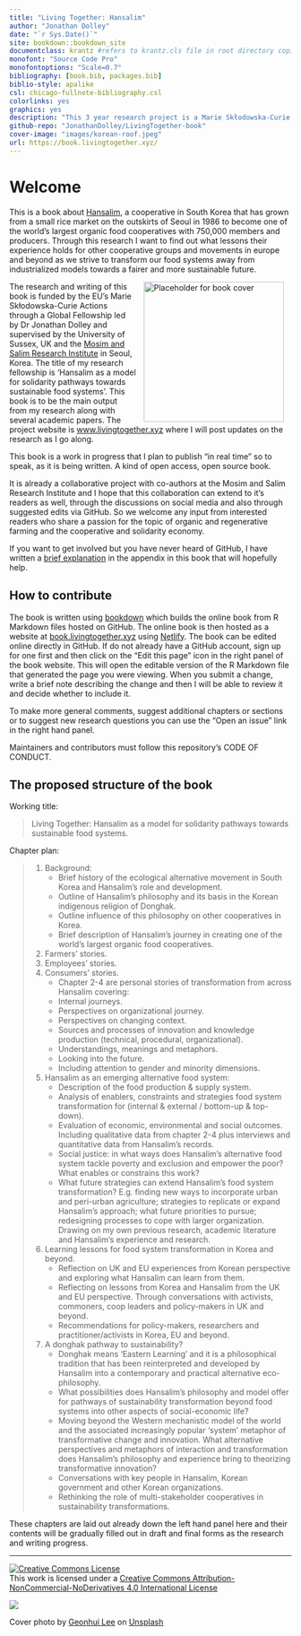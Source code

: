 ```yaml
--- 
title: "Living Together: Hansalim"
author: "Jonathan Dolley"
date: "`r Sys.Date()`"
site: bookdown::bookdown_site
documentclass: krantz #refers to krantz.cls file in root directory copied from Robinlovelace/geocompr
monofont: "Source Code Pro"
monofontoptions: "Scale=0.7"
bibliography: [book.bib, packages.bib]
biblio-style: apalike
csl: chicago-fullnote-bibliography.csl
colorlinks: yes
graphics: yes
description: "This 3 year research project is a Marie Skłodowska-Curie Action - Global Fellowship led by Dr Jonathan Dolley and supervised by the Science Policy Research Unit (SPRU, University of Sussex Business School, UK) and the Mosim and Salim Research Institute (South Korea). Through this project I am investigating the story of the Korean cooperative, Hansalim, which grew from a small rice market on the outskirts of Seoul in 1986 to become one of the worlds largest organic food cooperatives with 750,000 members and producers. I want to find out what lessons their experience holds for other cooperative groups and movements in the UK and EU as we strive to transform our food systems away from industrialized models towards a fairer and more sustainable future. Hence the title of the fellowship: 'Hansalim as a model for solidarity pathways towards sustainable food systems'. This book is to be the main output from my research."
github-repo: "JonathanDolley/LivingTogether-book"
cover-image: "images/korean-roof.jpeg"
url: https://book.livingtogether.xyz/
---
```


# Welcome {-}

This is a book about [Hansalim](http://www.hansalim.or.kr/), a cooperative in South Korea that has grown from a small rice market on the outskirts of Seoul in 1986 to become one of the world's largest organic food cooperatives with 750,000 members and producers. Through this research I want to find out what lessons their experience holds for other cooperative groups and movements in europe and beyond as we strive to transform our food systems away from industrialized models towards a fairer and more sustainable future.

<a><img src="images/korean-roof.jpeg" width="250" height="" alt="Placeholder for book cover" align="right" style="margin: 0 1em 0 1em" /></a>

<!--The writing of this book also provides an opportunity for Hansalim and their research center, Mosim, to reflect on their experience and the successes and challenges they have faced along the way. By thinking critically about their own story I believe -->

The research and writing of this book is funded by the EU's Marie Skłodowska-Curie Actions through a Global Fellowship led by Dr Jonathan Dolley and supervised by the University of Sussex, UK and the [Mosim and Salim Research Institute](http://www.mosim.or.kr/) in Seoul, Korea. The title of my research fellowship is 'Hansalim as a model for solidarity pathways towards sustainable food systems'. This book is to be the main output from my research along with several academic papers. The project website is [www.livingtogether.xyz](https://www.livingtogether.xyz) where I will post updates on the research as I go along.

This book is a work in progress that I plan to publish "in real time" so to speak, as it is being written. A kind of open access, open source book.

It is already a collaborative project with co-authors at the Mosim and Salim Research Institute and I hope that this collaboration can extend to it's readers as well, through the discussions on social media and also through suggested edits via GitHub. So we welcome any input from interested readers who share a passion for the topic of organic and regenerative farming and the cooperative and solidarity economy.

If you want to get involved but you have never heard of GitHub, I have written a [brief explanation](/github.html) in the appendix in this book that will hopefully help. 

## How to contribute {-}

The book is written using [bookdown](https://bookdown.org/yihui/bookdown/) which builds the online book from R Markdown files hosted on GitHub. The online book is then hosted as a website at [book.livingtogether.xyz](https://book.livingtogether.xyz) using [Netlify](https://www.netlify.com/). The book can be edited online directly in GitHub. If do not already have a GitHub account, sign up for one first and then click on the "Edit this page" icon in the right panel of the book website. This will open the editable version of the R Markdown file that generated the page you were viewing. When you submit a change, write a brief note describing the change and then I will be able to review it and decide whether to include it.

To make more general comments, suggest additional chapters or sections or to suggest new research questions you can use the "Open an issue" link in the right hand panel.

Maintainers and contributors must follow this repository's CODE OF CONDUCT.

## The proposed structure of the book {-}

Working title:

> Living Together: Hansalim as a model for solidarity pathways towards sustainable food systems.

Chapter plan:

> 1.	Background:
>       -	Brief history of the ecological alternative movement in South Korea and Hansalim's role and development.
>       -	Outline of Hansalim's philosophy and its basis in the Korean indigenous religion of Donghak.
>       -	Outline influence of this philosophy on other cooperatives in Korea.
>       -	Brief description of Hansalim's journey in creating one of the world's largest organic food cooperatives.
> 2.	Farmers' stories.
> 3.	Employees' stories.
> 4.	Consumers' stories.
>       -   Chapter 2-4 are personal stories of transformation from across Hansalim covering:
>       -	Internal journeys.
>       -	Perspectives on organizational journey.
>       -	Perspectives on changing context.
>       -	Sources and processes of innovation and knowledge production (technical, procedural, organizational).
>       -	Understandings, meanings and metaphors.
>       -	Looking into the future.
>       -	Including attention to gender and minority dimensions.
> 5.	Hansalim as an emerging alternative food system:
>       -	Description of the food production & supply system.
>       -	Analysis of enablers, constraints and strategies food system transformation for (internal & external / bottom-up & top-down).
>       -	Evaluation of economic, environmental and social outcomes. Including qualitative data from chapter 2-4 plus interviews and quantitative data from Hansalim's records.
>       -	Social justice: in what ways does Hansalim's alternative food system tackle poverty and exclusion and empower the poor? What enables or constrains this work?
>       -	What future strategies can extend Hansalim's food system transformation? E.g. finding new ways to incorporate urban and peri-urban agriculture; strategies to replicate or expand Hansalim's approach; what future priorities to pursue; redesigning processes to cope with larger organization. Drawing on my own previous research, academic literature and Hansalim's experience and research.
>   6.	Learning lessons for food system transformation in Korea and beyond.
>       -	Reflection on UK and EU experiences from Korean perspective and exploring what Hansalim can learn from them.
>       -	Reflecting on lessons from Korea and Hansalim from the UK and EU perspective. Through conversations with activists, commoners, coop leaders and policy-makers in UK and beyond.
>       -	Recommendations for policy-makers, researchers and practitioner/activists in Korea, EU and beyond.
> 7.	A donghak pathway to sustainability?
>       -	Donghak means 'Eastern Learning' and it is a philosophical tradition that has been reinterpreted and developed by Hansalim into a contemporary and practical alternative eco-philosophy.
>       -	What possibilities does Hansalim's philosophy and model offer for pathways of sustainability transformation beyond food systems into other aspects of social-economic life?
>       -	Moving beyond the Western mechanistic model of the world and the associated increasingly popular 'system' metaphor of transformative change and innovation. What alternative perspectives and metaphors of interaction and transformation does Hansalim's philosophy and experience bring to theorizing transformative innovation?
>       -	Conversations with key people in Hansalim, Korean government and other Korean organizations.
>       -	Rethinking the role of multi-stakeholder cooperatives in sustainability transformations.

These chapters are laid out already down the left hand panel here and their contents will be gradually filled out in draft and final forms as the research and writing progress.

<hr>

<a rel="license" href="http://creativecommons.org/licenses/by-nc-nd/4.0/"><img alt="Creative Commons License" style="border-width:0" src="https://i.creativecommons.org/l/by-nc-nd/4.0/88x31.png" /></a><br />This work is licensed under a <a rel="license" href="http://creativecommons.org/licenses/by-nc-nd/4.0/">Creative Commons Attribution-NonCommercial-NoDerivatives 4.0 International License</a>

<a href="https://www.netlify.com"><img src="https://www.netlify.com/img/global/badges/netlify-color-accent.svg"/></a>

Cover photo by <a href="https://unsplash.com/@flutto?utm_source=unsplash&utm_medium=referral&utm_content=creditCopyText">Geonhui Lee</a> on <a href="https://unsplash.com/s/photos/korean?utm_source=unsplash&utm_medium=referral&utm_content=creditCopyText">Unsplash</a>
